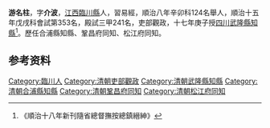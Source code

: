 {{明清人物信息框
| 姓名 =游名柱
| 最高職務 = [[四川|四川]][[武隆縣|武隆縣]][[知縣|知縣]]
| 國家 = 大清
| 籍貫 = [[江西|江西]][[臨川縣|臨川縣]]
| 字號 =
| 出生日期 = 天啟七年丁卯五月十八日〔1627年6月30日〕
| 逝世日期 = ？年？月？日
| 墓葬 = 
| 配偶 =  
| 親屬 = 曾祖游大用、祖[[游王廷|游王廷]]（丙辰進士）、父[[游為龍|游為龍]]（順治八年辛卯科父子同榜舉人），母
| 出身 = 
| 著作 =  
*
}}
'''游名柱'''{{BD|1627年|6月30日|？年||}}，字'''介波'''，[[江西|江西]][[臨川縣|臨川縣]]人，習易經，順治八年辛卯科124名舉人，順治十五年戊戌科會試第353名，殿試三甲241名，吏部觀政，十七年庚子授[[四川|四川]][[武隆縣|武隆縣]][[知縣|知縣]]<ref>《順治十八年新刊隨省總督撫按總鎮縉紳》</ref>。歷任合浦縣知縣、鞏昌府同知、松江府同知。

== 参考资料 ==
{{reflist}}
{{清朝人物小作品}}
{{順治十五年戊戌科殿試金榜}}
{{Authority control}}
[[Category:臨川人|Category:臨川人]]
[[Category:清朝吏部觀政|Category:清朝吏部觀政]]
[[Category:清朝武隆縣知縣|Category:清朝武隆縣知縣]]
[[Category:清朝合浦縣知縣|Category:清朝合浦縣知縣]]
[[Category:清朝鞏昌府同知|Category:清朝鞏昌府同知]]
[[Category:清朝松江府同知|Category:清朝松江府同知]]